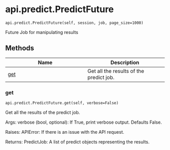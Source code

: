 # api.predict.PredictFuture { #openprotein.api.predict.PredictFuture }

`api.predict.PredictFuture(self, session, job, page_size=1000)`

Future Job for manipulating results

## Methods

| Name | Description |
| --- | --- |
| [get](#openprotein.api.predict.PredictFuture.get) | Get all the results of the predict job. |

### get { #openprotein.api.predict.PredictFuture.get }

`api.predict.PredictFuture.get(self, verbose=False)`

Get all the results of the predict job.

Args:
    verbose (bool, optional): If True, print verbose output. Defaults False.

Raises:
    APIError: If there is an issue with the API request.

Returns:
    PredictJob: A list of predict objects representing the results.